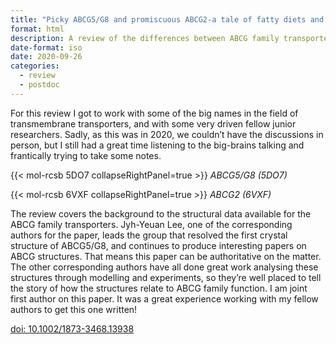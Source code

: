 ```yaml
---
title: "Picky ABCG5/G8 and promiscuous ABCG2‐a tale of fatty diets and drug toxicity"
format: html
description: A review of the differences between ABCG family transporters
date-format: iso
date: 2020-09-26
categories:
  - review
  - postdoc
---
```


For this review I got to work with some of the big names in the field of transmembrane transporters, and with some very driven fellow junior researchers. Sadly, as this was in 2020, we couldn't have the discussions in person, but I still had a great time listening to the big-brains talking and frantically trying to take some notes.

::: {.grid}

::: {.g-col-6}
{{< mol-rcsb 5DO7 collapseRightPanel=true >}}
*ABCG5/G8 (5DO7)*
:::

::: {.g-col-6}
{{< mol-rcsb 6VXF collapseRightPanel=true >}}
*ABCG2 (6VXF)*
:::
:::


The review covers the background to the structural data available for the ABCG family transporters. Jyh-Yeuan Lee, one of the corresponding authors for the paper, leads the group that resolved the first crystal structure of ABCG5/G8, and continues to produce interesting papers on ABCG structures. That means this paper can be authoritative on the matter. The other corresponding authors have all done great work analysing these structures through modelling and experiments, so they're well placed to tell the story of how the structures relate to ABCG family function.
I am joint first author on this paper. It was a great experience working with my fellow authors to get this one written!

[doi: 10.1002/1873-3468.13938](https://doi.org/10.1002/1873-3468.13938)
